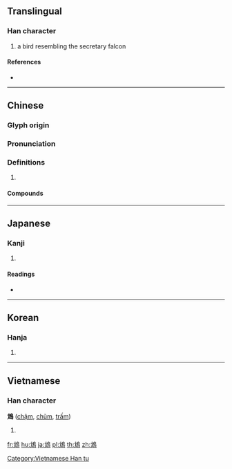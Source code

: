 {{character info/new}}
{{also|鸩}}
==Translingual==

===Han character===
{{Han char|rn=196|rad=鳥|as=04|sn=15|four=47027|canj=LUHAF|ids=⿰冘鳥}}

# a bird resembling the secretary falcon

====References====
* {{Han ref|kx=1484.020|dkj=46727|dj=2016.020|hdz=74621.060|uh=9D06|ud=40198|bh=BE7D|bd=48765}}

----

==Chinese==
{{zh-forms|s=鸩}}

===Glyph origin===
{{Han etym}}

===Pronunciation===
{{zh-pron
|m=zhèn
|c=zam6
|mc=y
|oc=y
|cat=
}}

===Definitions===
{{zh-hanzi}}

# {{rfdef|zh}}

====Compounds====
{{zh-der|宴安鴆毒|止渴飲鴆|燕安鴆毒|飲鴆止渴|鴆媒|鴆害|鴆殺|鴆毒|鴆湯|鴆酒}}

----

==Japanese==

===Kanji===
{{ja-kanji|grade=|rs=鳥04}}

# {{defn|lang=ja|sort=鳥04}}

====Readings====
* {{ja-readings|on=[[ちん]] (chin)|kun=}}

----

==Korean==

===Hanja===
{{ko-hanja|hangeul=짐|eumhun=|rv=jim|mr=chim|y=cim}}

# {{defn|lang=ko|sort=鳥04}}

----

==Vietnamese==

===Han character===
'''鴆''' ([[chậm]], [[chũm]], [[trấm]])

# {{defn|lang=vi}}

[[Category:Vietnamese Han tu]]

[[fr:鴆]]
[[hu:鴆]]
[[ja:鴆]]
[[pl:鴆]]
[[th:鴆]]
[[zh:鴆]]